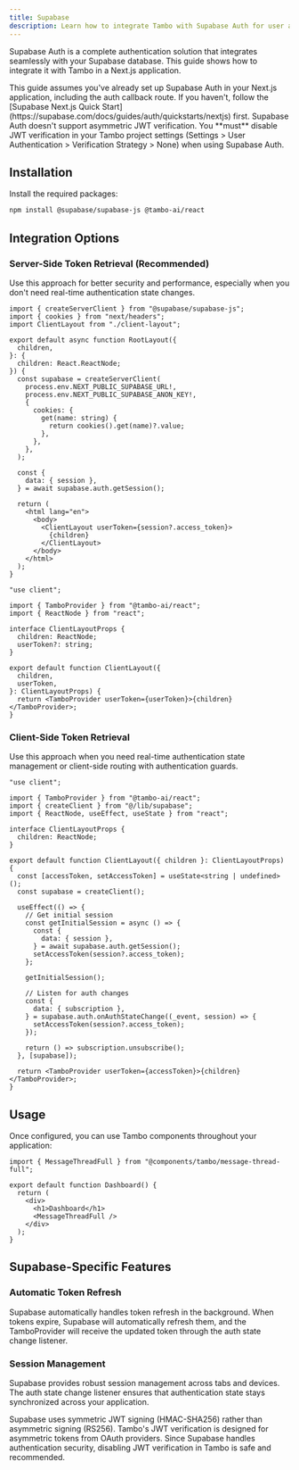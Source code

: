 ```yaml
---
title: Supabase
description: Learn how to integrate Tambo with Supabase Auth for user authentication.
---
```


Supabase Auth is a complete authentication solution that integrates seamlessly with your Supabase database. This guide shows how to integrate it with Tambo in a Next.js application.

<Callout type="info" title="Prerequisites">
  This guide assumes you've already set up Supabase Auth in your Next.js
  application, including the auth callback route. If you haven't, follow the
  [Supabase Next.js Quick
  Start](https://supabase.com/docs/guides/auth/quickstarts/nextjs) first.
</Callout>

<Callout type="warn" title="JWT Verification Requirement">
  Supabase Auth doesn't support asymmetric JWT verification. You **must**
  disable JWT verification in your Tambo project settings (Settings > User
  Authentication > Verification Strategy > None) when using Supabase Auth.
</Callout>

## Installation

Install the required packages:

```bash
npm install @supabase/supabase-js @tambo-ai/react
```

## Integration Options

### Server-Side Token Retrieval (Recommended)

Use this approach for better security and performance, especially when you don't need real-time authentication state changes.

```tsx title="app/layout.tsx"
import { createServerClient } from "@supabase/supabase-js";
import { cookies } from "next/headers";
import ClientLayout from "./client-layout";

export default async function RootLayout({
  children,
}: {
  children: React.ReactNode;
}) {
  const supabase = createServerClient(
    process.env.NEXT_PUBLIC_SUPABASE_URL!,
    process.env.NEXT_PUBLIC_SUPABASE_ANON_KEY!,
    {
      cookies: {
        get(name: string) {
          return cookies().get(name)?.value;
        },
      },
    },
  );

  const {
    data: { session },
  } = await supabase.auth.getSession();

  return (
    <html lang="en">
      <body>
        <ClientLayout userToken={session?.access_token}>
          {children}
        </ClientLayout>
      </body>
    </html>
  );
}
```

```tsx title="app/client-layout.tsx"
"use client";

import { TamboProvider } from "@tambo-ai/react";
import { ReactNode } from "react";

interface ClientLayoutProps {
  children: ReactNode;
  userToken?: string;
}

export default function ClientLayout({
  children,
  userToken,
}: ClientLayoutProps) {
  return <TamboProvider userToken={userToken}>{children}</TamboProvider>;
}
```

### Client-Side Token Retrieval

Use this approach when you need real-time authentication state management or client-side routing with authentication guards.

```tsx title="app/client-layout.tsx"
"use client";

import { TamboProvider } from "@tambo-ai/react";
import { createClient } from "@/lib/supabase";
import { ReactNode, useEffect, useState } from "react";

interface ClientLayoutProps {
  children: ReactNode;
}

export default function ClientLayout({ children }: ClientLayoutProps) {
  const [accessToken, setAccessToken] = useState<string | undefined>();
  const supabase = createClient();

  useEffect(() => {
    // Get initial session
    const getInitialSession = async () => {
      const {
        data: { session },
      } = await supabase.auth.getSession();
      setAccessToken(session?.access_token);
    };

    getInitialSession();

    // Listen for auth changes
    const {
      data: { subscription },
    } = supabase.auth.onAuthStateChange((_event, session) => {
      setAccessToken(session?.access_token);
    });

    return () => subscription.unsubscribe();
  }, [supabase]);

  return <TamboProvider userToken={accessToken}>{children}</TamboProvider>;
}
```

## Usage

Once configured, you can use Tambo components throughout your application:

```tsx title="app/dashboard/page.tsx"
import { MessageThreadFull } from "@components/tambo/message-thread-full";

export default function Dashboard() {
  return (
    <div>
      <h1>Dashboard</h1>
      <MessageThreadFull />
    </div>
  );
}
```

## Supabase-Specific Features

### Automatic Token Refresh

Supabase automatically handles token refresh in the background. When tokens expire, Supabase will automatically refresh them, and the TamboProvider will receive the updated token through the auth state change listener.

### Session Management

Supabase provides robust session management across tabs and devices. The auth state change listener ensures that authentication state stays synchronized across your application.

<Callout type="info" title="Why Disable JWT Verification">
  Supabase uses symmetric JWT signing (HMAC-SHA256) rather than asymmetric
  signing (RS256). Tambo's JWT verification is designed for asymmetric tokens
  from OAuth providers. Since Supabase handles authentication security,
  disabling JWT verification in Tambo is safe and recommended.
</Callout>
